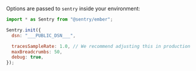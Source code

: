 Options are passed to `sentry` inside your environment:


```javascript
import * as Sentry from "@sentry/ember";

Sentry.init({
  dsn: "___PUBLIC_DSN___",

  tracesSampleRate: 1.0, // We recommend adjusting this in production
  maxBreadcrumbs: 50,
  debug: true,
});
```

